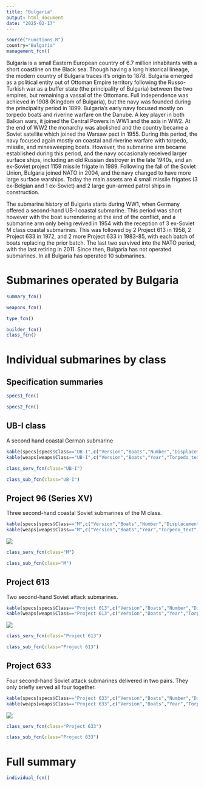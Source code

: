 ```yaml
---
title: "Bulgaria"
output: html_document
date: "2025-02-17"
---
```


```r
source("Functions.R")
country="Bulgaria"
management_fcn()
```

Bulgaria is a small Eastern European country of 6.7 million inhabitants with a short coastline on the Black sea. Though having a long historical lineage, the modern country of Bulgaria traces it's origin to 1878. Bulgaria emerged as a political entity out of Ottoman Empire territory following the Russo-Turkish war as a buffer state (the principality of Bulgaria) between the two empires, but remaining a vassal of the Ottomans. Full independence was achieved in 1908 (Kingdom of Bulgaria), but the navy was founded during the principality period in 1899. Bulgaria's early navy focused mostly on torpedo boats and riverine warfare on the Danube. A key player in both Balkan wars, it joined the Central Powers in WW1 and the axis in WW2. At the end of WW2 the monarchy was abolished and the country became a Soviet satellite which joined the Warsaw pact in 1955. During this period, the navy focused again mostly on coastal and riverine warfare with torpedo, missile, and minesweeping boats. However, the submarine arm became established during this period, and the navy occasionaly received larger surface ships, including an old Russian destroyer in the late 1940s, and an ex-Soviet project 1159 missile frigate in 1989. Following the fall of the Soviet Union, Bulgaria joined NATO in 2004, and the navy changed to have more large surface warships. Today the main assets are 4 small missile frigates (3 ex-Belgian and 1 ex-Soviet) and 2 large gun-armed patrol ships in construction.

The submarine history of Bulgaria starts during WW1, when Germany offered a second-hand UB-I coastal submarine. This period was short however with the boat surrendering at the end of the conflict, and a submarine arm only being revived in 1954 with the reception of 3 ex-Soviet M class coastal submarines. This was followed by 2 Project 613 in 1958, 2 Project 633 in 1972, and 2 more Project 633 in 1983-85, with each batch of boats replacing the prior batch. The last two survived into the NATO period, with the last retiring in 2011. Since then, Bulgaria has not operated submarines. In all Bulgaria has operated 10 submarines.

# Submarines operated by Bulgaria

```r
summary_fcn()
```

```r
weapons_fcn()
```

```r
type_fcn()
```

```r
builder_fcn()
class_fcn()
```

# Individual submarines by class

## Specification summaries

```r
specs1_fcn()
```

```r
specs2_fcn()
```

## UB-I class

A second hand coastal German submarine

```r
kable(specs[specs$Class=="UB-I",c("Version","Boats","Number","Displacement","Propulsion","Power","Fuel","Speed","Range","Depth")])
kable(weaps[weaps$Class=="UB-I",c("Version","Boats","Year","Torpedo_text")])
```

```r
class_serv_fcn(class="UB-I")
```

```r
class_sub_fcn(class="UB-I")
```

## Project 96 (Series XV)

Three second-hand coastal Soviet submarines of the M class.

```r
kable(specs[specs$Class=="M",c("Version","Boats","Number","Displacement","Propulsion","Power","Fuel","Speed","Range","Depth")])
kable(weaps[weaps$Class=="M",c("Version","Boats","Year","Torpedo_text","Gun_text")])
```

![](https://www.shipbucket.com/files/real/BG/Project%2096%20Malyutka%20M-XV/none/9153_362_20230119201916.png)

```r
class_serv_fcn(class="M")
```

```r
class_sub_fcn(class="M")
```

## Project 613

Two second-hand Soviet attack submarines.

```r
kable(specs[specs$Class=="Project 613",c("Version","Boats","Number","Displacement","Propulsion","Power","Fuel","Speed","Range","Depth")])
kable(weaps[weaps$Class=="Project 613",c("Version","Boats","Year","Torpedo_text")])
```

![](https://www.shipbucket.com/files/real/BG/Project%20613%20(Whiskey)/none/9157_41_20230119202323.png)

```r
class_serv_fcn(class="Project 613")
```

```r
class_sub_fcn(class="Project 613")
```

## Project 633

Four second-hand Soviet attack submarines delivered in two pairs. They only briefly served all four together.

```r
kable(specs[specs$Class=="Project 633",c("Version","Boats","Number","Displacement","Propulsion","Power","Fuel","Speed","Range","Depth")])
kable(weaps[weaps$Class=="Project 633",c("Version","Boats","Year","Torpedo_text")])
```

![](https://www.shipbucket.com/files/real/BG/Project%20633%20(Romeo)/none/9236_84Slava_20230511203527.png)

```r
class_serv_fcn(class="Project 633")
```

```r
class_sub_fcn(class="Project 633")
```

# Full summary

```r
individual_fcn()
```
